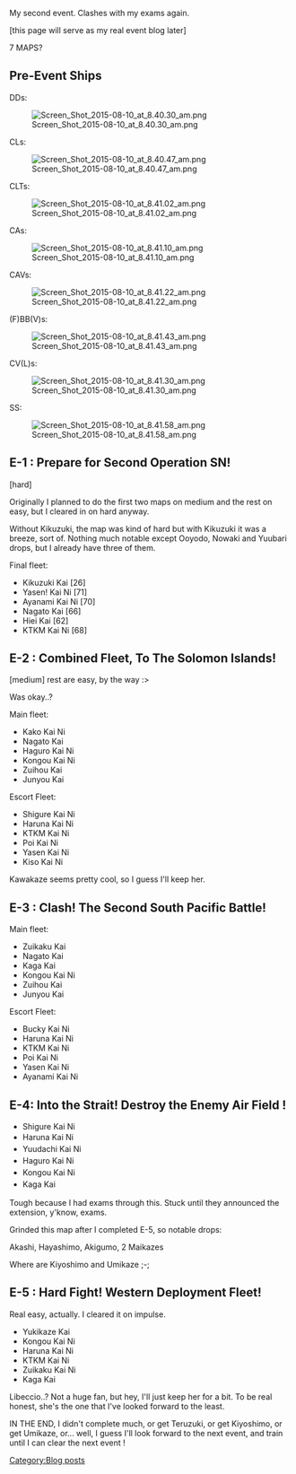 My second event. Clashes with my exams again.

[this page will serve as my real event blog later]

7 MAPS? {{salt}}

==Pre-Event Ships==

DDs:

[[File:Screen_Shot_2015-08-10_at_8.40.30_am.png]]

CLs:

[[File:Screen_Shot_2015-08-10_at_8.40.47_am.png]]

CLTs:

[[File:Screen_Shot_2015-08-10_at_8.41.02_am.png]]

CAs:

[[File:Screen_Shot_2015-08-10_at_8.41.10_am.png]]

CAVs:

[[File:Screen_Shot_2015-08-10_at_8.41.22_am.png]]

(F)BB(V)s:

[[File:Screen_Shot_2015-08-10_at_8.41.43_am.png]]

CV(L)s:

[[File:Screen_Shot_2015-08-10_at_8.41.30_am.png]]

SS:

[[File:Screen_Shot_2015-08-10_at_8.41.58_am.png]]
==E-1 : Prepare for Second Operation SN!==
[hard] 

Originally I planned to do the first two maps on medium and the rest on easy, but I cleared in on hard anyway. 

Without Kikuzuki, the map was kind of hard but with Kikuzuki it was a breeze, sort of. Nothing much notable except Ooyodo, Nowaki and Yuubari drops, but I already have three of them. 

Final fleet:
*Kikuzuki Kai [26]
*Yasen! Kai Ni [71]
*Ayanami Kai Ni [70]
*Nagato Kai [66]
*Hiei Kai [62]
*KTKM Kai Ni [68]
==E-2 : Combined Fleet, To The Solomon Islands!==
[medium] rest are easy, by the way :>

Was okay..? 

Main fleet:
*Kako Kai Ni 
*Nagato Kai
*Haguro Kai Ni
*Kongou Kai Ni
*Zuihou Kai
*Junyou Kai
Escort Fleet: 
*Shigure Kai Ni
*Haruna Kai Ni
*KTKM Kai Ni
*Poi Kai Ni
*Yasen Kai Ni
*Kiso Kai Ni
Kawakaze seems pretty cool, so I guess I'll keep her. 
==E-3 : Clash! The Second South Pacific Battle!==
Main fleet:
*Zuikaku Kai
*Nagato Kai
*Kaga Kai
*Kongou Kai Ni
*Zuihou Kai
*Junyou Kai
Escort Fleet: 
*Bucky Kai Ni
*Haruna Kai Ni
*KTKM Kai Ni
*Poi Kai Ni
*Yasen Kai Ni
*Ayanami Kai Ni
==E-4: Into the Strait! Destroy the Enemy Air Field !==
*Shigure Kai Ni
*<span style="line-height:21px;">Haruna Kai Ni</span>
*<span style="line-height:21px;">Yuudachi Kai Ni</span>
*<span style="line-height:21px;">Haguro Kai Ni</span>
*<span style="line-height:21px;">Kongou Kai Ni</span>
*<span style="line-height:21px;">Kaga Kai</span>
Tough because I had exams through this. Stuck until they announced the extension, y'know, exams.

Grinded this map after I completed E-5, so notable drops:

Akashi, Hayashimo, Akigumo, 2 Maikazes

Where are Kiyoshimo and Umikaze ;-;
==E-5 : Hard Fight! Western Deployment Fleet!==
Real easy, actually. I cleared it on impulse.
*Yukikaze Kai
*Kongou Kai Ni
*Haruna Kai Ni
*KTKM Kai Ni
*Zuikaku Kai Ni
*Kaga Kai
Libeccio..? Not a huge fan, but hey, I'll just keep her for a bit. To be real honest, she's the one that I've looked forward to the least.

IN THE END, I didn't complete much, or get Teruzuki, or get Kiyoshimo, or get Umikaze, or... well, I guess I'll look forward to the next event, and train until I can clear the next event ! 
[[Category:Blog posts]]